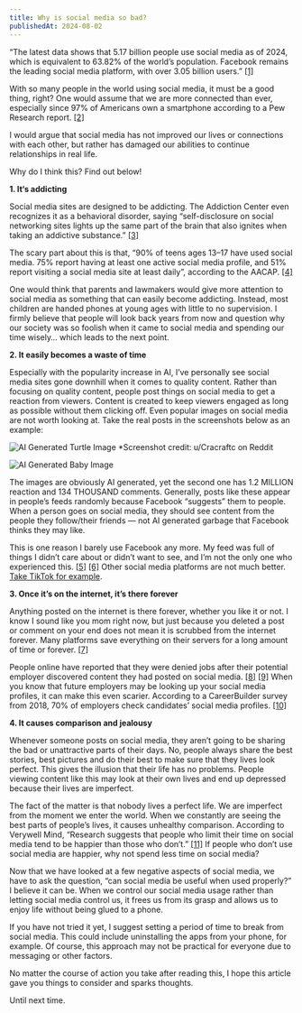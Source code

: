 ```yaml
---
title: Why is social media so bad?
publishedAt: 2024-08-02
---
```


“The latest data shows that 5.17 billion people use social media as of 2024, which is equivalent to 63.82% of the world’s population. Facebook remains the leading social media platform, with over 3.05 billion users.” [[1]](https://www.demandsage.com/social-media-users)

With so many people in the world using social media, it must be a good thing, right? One would assume that we are more connected than ever, especially since 97% of Americans own a smartphone according to a Pew Research report. [[2]](https://www.pewresearch.org/internet/fact-sheet/mobile)

I would argue that social media has not improved our lives or connections with each other, but rather has damaged our abilities to continue relationships in real life.

Why do I think this? Find out below!

**1. It‘s addicting**

Social media sites are designed to be addicting. The Addiction Center even recognizes it as a behavioral disorder, saying “self-disclosure on social networking sites lights up the same part of the brain that also ignites when taking an addictive substance.” [[3]](https://www.addictioncenter.com/behavioral-addictions/social-media-addiction)

The scary part about this is that, “90% of teens ages 13–17 have used social media. 75% report having at least one active social media profile, and 51% report visiting a social media site at least daily”, according to the AACAP. [[4]](https://www.aacap.org/AACAP/Families_and_Youth/Facts_for_Families/FFF-Guide/Social-Media-and-Teens-100.aspx#:~:text=Surveys%20show%20that%20ninety%20percent%20of%20teens,at%20least%20one%20active%20social%20media%20profile)

One would think that parents and lawmakers would give more attention to social media as something that can easily become addicting. Instead, most children are handed phones at young ages with little to no supervision. I firmly believe that people will look back years from now and question why our society was so foolish when it came to social media and spending our time wisely… which leads to the next point.

**2. It easily becomes a waste of time**

Especially with the popularity increase in AI, I’ve personally see social media sites gone downhill when it comes to quality content. Rather than focusing on quality content, people post things on social media to get a reaction from viewers. Content is created to keep viewers engaged as long as possible without them clicking off. Even popular images on social media are not worth looking at. Take the real posts in the screenshots below as an example:

![AI Generated Turtle Image](https://miro.medium.com/v2/resize:fit:640/format:webp/1*aY95XT58aR42yrg6vNBXXg.png)
*Screenshot credit: u/Cracraftc on Reddit

![AI Generated Baby Image](https://miro.medium.com/v2/resize:fit:640/format:webp/1*vHGyoBfbVipaI48g9RK9Xg.png)

The images are obviously AI generated, yet the second one has 1.2 MILLION reaction and 134 THOUSAND comments. Generally, posts like these appear in people’s feeds randomly because Facebook “suggests” them to people. When a person goes on social media, they should see content from the people they follow/their friends — not AI generated garbage that Facebook thinks they may like.

This is one reason I barely use Facebook any more. My feed was full of things I didn’t care about or didn’t want to see, and I’m not the only one who experienced this. [[5]](https://www.reddit.com/r/facebook/comments/ybh0ux/facebook_feed_becoming_unusable/) [[6]](https://medium.com/adventures-in-consumer-technology/is-your-facebook-feed-full-of-ai-generated-junk-too-a2d8c40325cb) Other social media platforms are not much better. [Take TikTok for example](https://www.youtube.com/watch?v=dA22SUEApYY).

**3. Once it’s on the internet, it’s there forever**

Anything posted on the internet is there forever, whether you like it or not. I know I sound like you mom right now, but just because you deleted a post or comment on your end does not mean it is scrubbed from the internet forever. Many platforms save everything on their servers for a long amount of time or forever. [[7]](https://startupsmagazine.co.uk/article-nothing-gets-deleted-internet)

People online have reported that they were denied jobs after their potential employer discovered content they had posted on social media. [[8]](https://www.reddit.com/r/recruitinghell/comments/12defeb/we_regret_to_turn_you_down_because_of_your_social/) [[9]](https://www.reddit.com/r/antiwork/comments/129rca4/is_it_normal_to_not_get_hired_due_to_not_having_a/) When you know that future employers may be looking up your social media profiles, it can make this even scarier. According to a CareerBuilder survey from 2018, 70% of employers check candidates’ social media profiles. [[10]](https://www.securitymagazine.com/articles/89441-percent-of-employers-check-candidates-social-media-profiles)

**4. It causes comparison and jealousy**

Whenever someone posts on social media, they aren’t going to be sharing the bad or unattractive parts of their days. No, people always share the best stories, best pictures and do their best to make sure that they lives look perfect. This gives the illusion that their life has no problems. People viewing content like this may look at their own lives and end up depressed because their lives are imperfect.

The fact of the matter is that nobody lives a perfect life. We are imperfect from the moment we enter the world. When we constantly are seeing the best parts of people’s lives, it causes unhealthy comparison. According to Verywell Mind, “Research suggests that people who limit their time on social media tend to be happier than those who don’t.” [[11]](https://www.verywellmind.com/social-media-and-depression-5085354) If people who don’t use social media are happier, why not spend less time on social media?

Now that we have looked at a few negative aspects of social media, we have to ask the question, “can social media be useful when used properly?” I believe it can be. When we control our social media usage rather than letting social media control us, it frees us from its grasp and allows us to enjoy life without being glued to a phone.

If you have not tried it yet, I suggest setting a period of time to break from social media. This could include uninstalling the apps from your phone, for example. Of course, this approach may not be practical for everyone due to messaging or other factors.

No matter the course of action you take after reading this, I hope this article gave you things to consider and sparks thoughts.

Until next time.